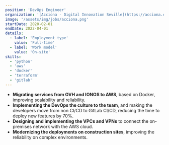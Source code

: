 ```yaml
---
position: 'DevOps Engineer'
organization: '[Acciona - Digital Innovation Seville](https://acciona.com/)'
image: '/assets/img/jobs/acciona.png'
startDate: 2020-02-01
endDate: 2022-04-01
details:
  - label: 'Employment type'
    value: 'Full-time'
  - label: 'Work model'
    value: 'On-site'
skills:
  - 'python'
  - 'aws'
  - 'docker'
  - 'terraform'
  - 'gitlab'
---
```


- **Migrating services from OVH and IONOS to AWS**, based on Docker, improving scalability and reliability.
- **Implementing the DevOps the culture to the team**, and making the developers move from non CI/CD to GitLab CI/CD, reducing the time to deploy new features by 70%.
- **Designing and implementing the VPCs and VPNs** to connect the on-premises network with the AWS cloud.
- **Modernizing the deployments on construction sites**, improving the reliability on complex environments.
